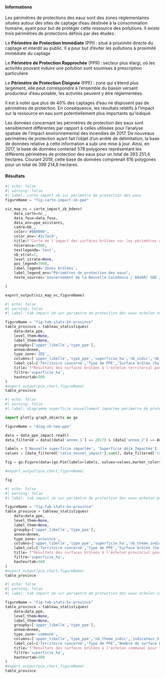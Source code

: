 #### Informations

Les périmètres de protections des eaux sont des zones réglementaires situées autour des sites de captage d’eau destinée à la consommation humaine, ayant pour but de protéger cette ressource des pollutions. Il existe trois périmètres de protections définis par des études : 

Le **Périmètre de Protection Immédiate** (PPI) : situé à proximité directe du captage et interdit au public. Il a pour but d’éviter les pollutions à proximité immédiate du captage 

Le **Périmètre de Protection Rapprochée** (PPR) : secteur plus élargi, où les activités pouvant induire une pollution sont soumises à prescription particulière 

Le **Périmètre de Protection Éloignée** (PPE) : zone qui s’étend plus largement, elle peut correspondre à l’ensemble du bassin versant producteur d’eau potable, les activités peuvent y être réglementées. 

Il est à noter que plus de 40% des captages d’eau ne disposent pas de périmètres de protection. En conséquence, les résultats relatifs à l’impact sur la ressource en eau sont potentiellement plus importants qu’indiqué. 

Les données concernant les périmètres de protection des eaux sont sensiblement différentes par rapport à celles utilisées pour l’analyse spatiale de l’impact environnemental des incendies de 2017. De nouveaux périmètres de protection ayant fait l’objet d’un arrêté de délimitation, la base de données relative à cette information a subi une mise à jour. Ainsi, en 2017, la base de données contenait 578 polygones représentant les différents périmètres de protection des eaux pour un total de 393 251,4 hectares. Courant 2019, cette base de données comprenait 616 polygones pour un total de 399 214,8 hectares.

#### Résultats

```python
#| echo: false
#| warning: false
#| label: carte impact zb sur perimetre de protection des eaux
figureName = "fig-carte-impact-sb-ppe"

viz_map_nc = carte_impact_zb_bdenv(
    data_carto=nc_,
    data_feux=data_feux,
    data_env=ppe_existants,
    cadre=bb_,
    color='#8B0000',
    color_env='#2c7ac9',
    title=f"Carte de l'impact des surfaces brûlées sur les périmètres de protection des eaux en {Annee}",
    tolerance=2000,
    textlegende='test',
    nb_strat=1,
    level_strate=None,
    pos_legend=7000,
    label_legend='Zones brûlées',
    label_legend_env="Périmètres de protection des eaux",
    texte_sources='Gouvernement de la Nouvelle-Calédonie / DAVAR/ SDE / MERE / OEIL / Copernicus'

)

export_output(viz_map_nc,figureName)

```


```python
#| echo: false
#| warning: false
#| label: tab impact zb sur perimetre de protection des eaux echelon territorial

figureName = "fig-tab-stats-bv-province"
table_province = tableau_statistiques(
    data=data_ppe,
    level_them=None,
    label_them=None,
    groupby=['upper_libelle','type_ppe'],
    annee=Annee,
    type_zone='ZEE',
    columns=['upper_libelle','type_ppe','superficie_ha','nb_indic','nb_theme_indic'],
    label_col=['Territoire concerné','Type de PPE','Surface brûlée (ha)','Nombre de surfaces brûlées','Nombre de périmètres impactés par les surfaces brûlées'],
    title= f"Résultats des surfaces brûlées à l'échelon territorial pour les périmètres de protection des eaux pour l’année {Annee}",
    filtre='superficie_ha',
    hauteurtab=500
)
#export_output(pie_chart,figureName)
table_province

```

```python
#| echo: false
#| warning: false
#| label: diagramme superficie nouvellement impactee perimetre de protection des eaux

import plotly.graph_objects as go

figureName = "diag-zb-new-ppe"

data = data_ppe_impact.read()
data_filtered = data[(data['annee_1'] == 2017) & (data['annee_2'] == Annee) & (data['type_spatial'] == 'ZEE')]    

labels = ['Nouvelle superficie impactée', 'Superficie déjà Impactée']
values = [data_filtered['ratio_nouvel_impact'].sum(), data_filtered['ratio_deja_impact'].sum()]

fig = go.Figure(data=[go.Pie(labels=labels, values=values,marker_colors=['#d62728','#ff7f0e'])])

#export_output(pie_chart,figureName)

fig

```

```python
#| echo: false
#| warning: false
#| label: tab impact zb sur perimetre de protection des eaux echelon provincial

figureName = "fig-tab-stats-bv-province"
table_province = tableau_statistiques(
    data=data_ppe,
    level_them=None,
    label_them=None,
    groupby=['upper_libelle','type_ppe'],
    annee=Annee,
    type_zone='province',
    columns=['upper_libelle','type_ppe','superficie_ha','nb_theme_indic'],
    label_col=['Territoire concerné','Type de PPE','Surface brûlée (ha)','Nombre de surface brûlée impactant les périmètres de protection des eaux'],
    title= f"Résultats des surfaces brûlées à l'échelon provincial pour les périmètres de protection des eaux pour l’année {Annee}",
    filtre='superficie_ha',
    hauteurtab=500
)
#export_output(pie_chart,figureName)
table_province


```

```python
#| echo: false
#| warning: false
#| label: tab impact zb sur perimetre de protection des eaux echelon communal

figureName = "fig-tab-stats-bv-province"
table_province = tableau_statistiques(
    data=data_ppe,
    level_them=None,
    label_them=None,
    groupby=['upper_libelle','type_ppe'],
    annee=Annee,
    type_zone='commune',
    columns=['upper_libelle','type_ppe','nb_theme_indic','indicateur_3'],
    label_col=['Territoire concerné','Type de PPE','Nombre de surface brûlée impactant les périmètres de protection des eaux','Part de la superficie impactée par les surfaces brûlées (%)'],
    title= f"Résultats des surfaces brûlées à l'échelon communal pour les périmètres de protection des eaux pour l’année {Annee}",
    filtre='superficie_ha',
    hauteurtab=500
)
#export_output(pie_chart,figureName)
table_province


```